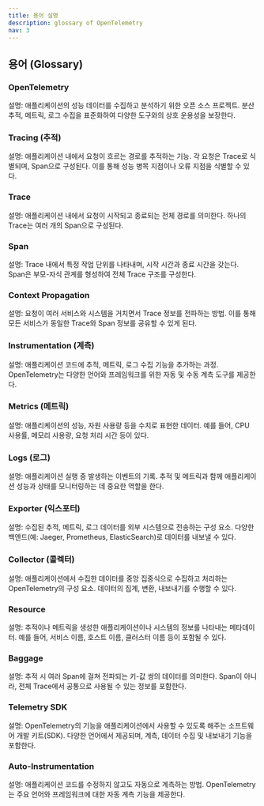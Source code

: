 ```yaml
---
title: 용어 설명
description: glossary of OpenTelemetry
nav: 3
---
```


## 용어 (Glossary)

### OpenTelemetry

설명: 애플리케이션의 성능 데이터를 수집하고 분석하기 위한 오픈 소스 프로젝트. 분산 추적, 메트릭, 로그 수집을 표준화하여 다양한 도구와의 상호 운용성을 보장한다.

### Tracing (추적)

설명: 애플리케이션 내에서 요청이 흐르는 경로를 추적하는 기능. 각 요청은 Trace로 식별되며, Span으로 구성된다. 이를 통해 성능 병목 지점이나 오류 지점을 식별할 수 있다.

### Trace

설명: 애플리케이션 내에서 요청이 시작되고 종료되는 전체 경로를 의미한다. 하나의 Trace는 여러 개의 Span으로 구성된다.

### Span

설명: Trace 내에서 특정 작업 단위를 나타내며, 시작 시간과 종료 시간을 갖는다. Span은 부모-자식 관계를 형성하여 전체 Trace 구조를 구성한다.

### Context Propagation

설명: 요청이 여러 서비스와 시스템을 거치면서 Trace 정보를 전파하는 방법. 이를 통해 모든 서비스가 동일한 Trace와 Span 정보를 공유할 수 있게 된다.

### Instrumentation (계측)

설명: 애플리케이션 코드에 추적, 메트릭, 로그 수집 기능을 추가하는 과정. OpenTelemetry는 다양한 언어와 프레임워크를 위한 자동 및 수동 계측 도구를 제공한다.

### Metrics (메트릭)

설명: 애플리케이션의 성능, 자원 사용량 등을 수치로 표현한 데이터. 예를 들어, CPU 사용률, 메모리 사용량, 요청 처리 시간 등이 있다.

### Logs (로그)

설명: 애플리케이션 실행 중 발생하는 이벤트의 기록. 추적 및 메트릭과 함께 애플리케이션 성능과 상태를 모니터링하는 데 중요한 역할을 한다.

### Exporter (익스포터)

설명: 수집된 추적, 메트릭, 로그 데이터를 외부 시스템으로 전송하는 구성 요소. 다양한 백엔드(예: Jaeger, Prometheus, ElasticSearch)로 데이터를 내보낼 수 있다.

### Collector (콜렉터)

설명: 애플리케이션에서 수집한 데이터를 중앙 집중식으로 수집하고 처리하는 OpenTelemetry의 구성 요소. 데이터의 집계, 변환, 내보내기를 수행할 수 있다.

### Resource

설명: 추적이나 메트릭을 생성한 애플리케이션이나 시스템의 정보를 나타내는 메타데이터. 예를 들어, 서비스 이름, 호스트 이름, 클러스터 이름 등이 포함될 수 있다.

### Baggage

설명: 추적 시 여러 Span에 걸쳐 전파되는 키-값 쌍의 데이터를 의미한다. Span이 아니라, 전체 Trace에서 공통으로 사용될 수 있는 정보를 포함한다.

### Telemetry SDK

설명: OpenTelemetry의 기능을 애플리케이션에서 사용할 수 있도록 해주는 소프트웨어 개발 키트(SDK). 다양한 언어에서 제공되며, 계측, 데이터 수집 및 내보내기 기능을 포함한다.

### Auto-Instrumentation

설명: 애플리케이션 코드를 수정하지 않고도 자동으로 계측하는 방법. OpenTelemetry는 주요 언어와 프레임워크에 대한 자동 계측 기능을 제공한다.

